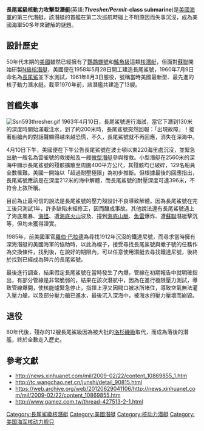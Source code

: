 {{潛艇
|名称= 長尾鯊級核動力攻擊型潛艇
|舰种= {{link-en|攻擊型潜艇|Attack submarine|攻擊型}}[[核子動力潛艇|核潜艇]]
|舰名= 長尾鯊
|拥有国= {{USA}}
|同型= 13艘
|前型= [[鰹魚級核潛艇|鰹魚級核潛艇]] 
|次型=[[鱘魚級攻擊型核潛艇|鱘魚級攻擊型核潛艇]]
|結局=[[長尾鯊號|長尾鯊號]]沉沒，其他12艘退役 
|水上排水量= 3752吨
|水下排水量= 4312吨
|极限潜深= 396米
|长度= 84.9米
|寬度= 9.6米
|动力系统= 1具S5W[[反應堆|反應堆]]；單軸，可產生15000匹馬力；2具[[蒸汽渦輪機|蒸汽渦輪機]] 
|水上极速= 20节
|潜行极速= 28节
|乘员= 129人，（96名水兵和33名官兵）
|鱼雷= 4具533毫米MK63型[[鱼雷|鱼雷]]发射管，可填裝[[阿斯洛克反潛飛彈|阿斯洛克反潛飛彈]]
|导弹= 4枚[[AGM-84魚叉反艦飛彈|魚叉反艦飛彈]]
}}    
'''長尾鯊級核動力攻擊型潛艇'''(英語:'''''Thresher/Permit''-class submarine''')是[[美國海軍|美國海軍]]的第三代潛艇，該潛艇的首艦{{Link-en|長尾鯊號核動力攻擊型潛艇|USS Thresher (SSN-593)|長尾鯊號}}在第二次巡航時碰上不明原因而失事沉沒，成為美國海軍50多年來難解的謎題。

==設計歷史==
50年代末期的[[美國|美國]]雖然已經擁有了[[鸚鵡螺號核動力潛艇|鸚鵡螺號]]和[[鰩魚級|鰩魚級]]這類[[核潛艇|核潛艇]]，但面對[[蘇聯|蘇聯]]開始研製[[N級核潛艇|N級核潛艇]]，美國便在1958年5月28日開工建造長尾鯊號，1960年7月9日命名為[[長尾鯊|長尾鯊]]並下水測試，1961年8月3日服役，號稱當時美國最新型、最先進的核子動力潛水艇。截至1970年前，該潛艦共建造了13艘。

==首艦失事==
[[File:Ssn593thresher.gif|thumb]]
1963年4月10日，長尾鯊號進行海試，當它下潛到130米的深度時開始滿載注水，到了約200米時，長尾鯊號突然回報：「出現故障」！接著船艙內的對話聲顯得越來越恐慌，不久，長尾鯊號就不再回應，消失在深海中。

4月10日下午，美國便在下午公告長尾鯊號在波士頓以東220海里處沉沒，並緊急出動一艘名為雲雀號的救援船及一艘[[微型潛艇|微型潛艇]]參與搜救。小型潛艇在2560米的深海中顯示長尾鯊號的殘骸擴散至周圍400平方公尺，其殘骸均已破碎，129名船員全數罹難。美國一開始以「超過耐壓極限」為初步推斷。但根據最後的回應指出，長尾鯊號應該是在深度212米的海中解體，而長尾鯊號的耐壓深度可達396米，不符合上敘所稱。

目前為止最可信的說法是長尾鯊號的壓力殼設計不良導致解體。因為長尾鯊號在完工後只測試1年，許多缺陷未經修正，因而釀成事故。其他說法還有長尾鯊號遇上了海底風暴、[[海怪|海怪]]、遭[[海底火山|海底火山]]波及、撞到[[海底山脈|海底山脈]]、[[魚雷|魚雷]]爆炸、遭[[蘇聯|蘇聯]]潛艇擊沉等，但均未獲得證實。

1985年，前美國軍官[[罗伯·巴拉德|羅伯‧巴拉德]]為尋找1912年沉沒的鐵達尼號，而尋求當時擁有深海潛艇的美國海軍的協助時，以此為幌子，接受尋找長尾鯊號與蠍子號的任務作為交換條件，找到後，在說好的期限內，可以任意使用潛艇去尋找鐵達尼號，後終於找到已經成為碎片的長尾鯊號。

最後進行調查，結果假定長尾鯊號在當時發生了內爆，管線在初期報告中就明確指出，有部分管線是非常脆弱的，結果在該次潛航中，因為在進行極限壓力測試，導致管線爆開，使核能爐緊急停止，指揮上浮又因閥口被冰所堵住，導致空氣無法灌入壓力艙，以及部分壓力艙已進水，最後沉入深海中，被海水的壓力壓壞而崩毀。

==退役==
80年代後，殘存的12艘長尾鯊級因為被大批的[[洛杉磯級|洛杉磯級]]取代，而成為落後的潛艦，終於全數走入歷史。
==參考文獻==
*http://news.xinhuanet.com/mil/2009-02/22/content_10869855_1.htm{{dead link|date=2018年5月 |bot=InternetArchiveBot |fix-attempted=yes }}
*http://tc.wangchao.net.cn/junshi/detail_90815.html
*https://web.archive.org/web/20120629041106/http://news.xinhuanet.com/mil/2009-02/22/content_10869855.htm
*http://www.gamez.com.tw/thread-427513-2-1.html

{{長尾鯊級核潛艇}}
{{美國海軍潛艇}}

[[Category:長尾鯊級核潛艇|Category:長尾鯊級核潛艇]]
[[Category:美國潛艇|Category:美國潛艇]]
[[Category:核动力潜艇|Category:核动力潜艇]]
[[Category:美国海军核动力舰只|Category:美国海军核动力舰只]]